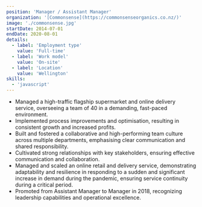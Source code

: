 ```yaml
---
position: 'Manager / Assistant Manager'
organization: '[Commonsense](https://commonsenseorganics.co.nz/)'
image: './commonsense.jpg'
startDate: 2014-07-01
endDate: 2020-08-01
details:
  - label: 'Employment type'
    value: 'Full-time'
  - label: 'Work model'
    value: 'On-site'
  - label: 'Location'
    value: 'Wellington'
skills:
  - 'javascript'
---
```


- Managed a high-traffic flagship supermarket and online delivery service, overseeing a team of 40 in a demanding, fast-paced environment.
- Implemented process improvements and optimisation, resulting in consistent growth and increased profits.
- Built and fostered a collaborative and high-performing team culture across multiple departments, emphasising clear communication and shared responsibility.
- Cultivated strong relationships with key stakeholders, ensuring effective communication and collaboration.
- Managed and scaled an online retail and delivery service, demonstrating adaptability and resilience in responding to a sudden and significant increase in demand during the pandemic, ensuring service continuity during a critical period.
- Promoted from Assistant Manager to Manager in 2018, recognizing leadership capabilities and operational excellence.
